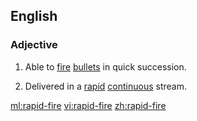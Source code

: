 ==English==
===Adjective===
{{en-adj}}
#{{context|of a gun}} Able to [[fire]] [[bullet]]s in quick succession.
#{{context|of a series of questions}} Delivered in a [[rapid]] [[continuous]] stream.

[[ml:rapid-fire]]
[[vi:rapid-fire]]
[[zh:rapid-fire]]
